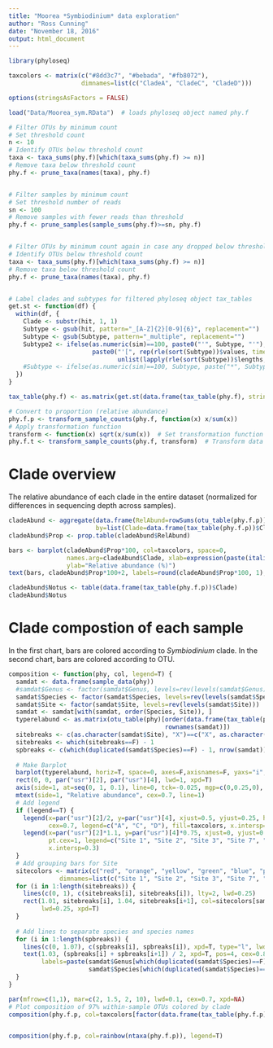 ```yaml
---
title: "Moorea *Symbiodinium* data exploration"
author: "Ross Cunning"
date: "November 18, 2016"
output: html_document
---
```


```r
library(phyloseq)

taxcolors <- matrix(c("#8dd3c7", "#bebada", "#fb8072"), 
                    dimnames=list(c("CladeA", "CladeC", "CladeD")))

options(stringsAsFactors = FALSE)

load("Data/Moorea_sym.RData")  # loads phyloseq object named phy.f

# Filter OTUs by minimum count
# Set threshold count
n <- 10
# Identify OTUs below threshold count
taxa <- taxa_sums(phy.f)[which(taxa_sums(phy.f) >= n)]
# Remove taxa below threshold count
phy.f <- prune_taxa(names(taxa), phy.f)


# Filter samples by minimum count
# Set threshold number of reads
sn <- 100
# Remove samples with fewer reads than threshold
phy.f <- prune_samples(sample_sums(phy.f)>=sn, phy.f)


# Filter OTUs by minimum count again in case any dropped below threshold after filtering samples
# Identify OTUs below threshold count
taxa <- taxa_sums(phy.f)[which(taxa_sums(phy.f) >= n)]
# Remove taxa below threshold count
phy.f <- prune_taxa(names(taxa), phy.f)


# Label clades and subtypes for filtered phyloseq object tax_tables
get.st <- function(df) {
  within(df, {
    Clade <- substr(hit, 1, 1)
    Subtype <- gsub(hit, pattern="_[A-Z]{2}[0-9]{6}", replacement="")
    Subtype <- gsub(Subtype, pattern="_multiple", replacement="")
    Subtype2 <- ifelse(as.numeric(sim)==100, paste0("'", Subtype, "'"),
                       paste0("'[", rep(rle(sort(Subtype))$values, times=rle(sort(Subtype))$lengths), "]'^", 
                              unlist(lapply(rle(sort(Subtype))$lengths, seq_len)))[order(order(Subtype))])
    #Subtype <- ifelse(as.numeric(sim)==100, Subtype, paste("*", Subtype, sep=""))
  })
}

tax_table(phy.f) <- as.matrix(get.st(data.frame(tax_table(phy.f), stringsAsFactors=FALSE)))

# Convert to proportion (relative abundance)
phy.f.p <- transform_sample_counts(phy.f, function(x) x/sum(x))
# Apply transformation function
transform <- function(x) sqrt(x/sum(x))  # Set transformation function
phy.f.t <- transform_sample_counts(phy.f, transform)  # Transform data
```


# Clade overview
The relative abundance of each clade in the entire dataset (normalized for differences in sequencing depth across samples).
```r
cladeAbund <- aggregate(data.frame(RelAbund=rowSums(otu_table(phy.f.p))),
                        by=list(Clade=data.frame(tax_table(phy.f.p))$Clade), FUN=sum)
cladeAbund$Prop <- prop.table(cladeAbund$RelAbund)

bars <- barplot(cladeAbund$Prop*100, col=taxcolors, space=0,
                names.arg=cladeAbund$Clade, xlab=expression(paste(italic('Symbiodinium'), " Clade")),
                ylab="Relative abundance (%)")
text(bars, cladeAbund$Prop*100+2, labels=round(cladeAbund$Prop*100, 1), xpd=T)

cladeAbund$Notus <- table(data.frame(tax_table(phy.f.p))$Clade)
cladeAbund$Notus
```


# Clade compostion of each sample
In the first chart, bars are colored according to *Symbiodinium* clade. In the second chart, bars are colored according to OTU.
```r
composition <- function(phy, col, legend=T) {
  samdat <- data.frame(sample_data(phy))
  #samdat$Genus <- factor(samdat$Genus, levels=rev(levels(samdat$Genus)))
  samdat$Species <- factor(samdat$Species, levels=rev(levels(samdat$Species)))
  samdat$Site <- factor(samdat$Site, levels=rev(levels(samdat$Site)))
  samdat <- samdat[with(samdat, order(Species, Site)), ]
  typerelabund <- as.matrix(otu_table(phy)[order(data.frame(tax_table(phy))$hit), 
                                           rownames(samdat)])
  sitebreaks <- c(as.character(samdat$Site), "X")==c("X", as.character(samdat$Site))
  sitebreaks <- which(sitebreaks==F) - 1
  spbreaks <- c(which(duplicated(samdat$Species)==F) - 1, nrow(samdat))
  
  # Make Barplot
  barplot(typerelabund, horiz=T, space=0, axes=F,axisnames=F, yaxs="i", col=col)
  rect(0, 0, par("usr")[2], par("usr")[4], lwd=1, xpd=T)
  axis(side=1, at=seq(0, 1, 0.1), line=0, tck=-0.025, mgp=c(0,0.25,0), cex.axis=0.7)
  mtext(side=1, "Relative abundance", cex=0.7, line=1)
  # Add legend
  if (legend==T) {
    legend(x=par("usr")[2]/2, y=par("usr")[4], xjust=0.5, yjust=0.25, horiz=T, bty="n", xpd=T, 
           cex=0.7, legend=c("A", "C", "D"), fill=taxcolors, x.intersp=0.5)
    legend(x=par("usr")[2]*1.1, y=par("usr")[4]*0.75, xjust=0, yjust=0.1, bty="n", xpd=T, cex=1, 
           pt.cex=1, legend=c("Site 1", "Site 2", "Site 3", "Site 7", "Site 8", "Site 9"), fill=c("red", "orange", "yellow", "green", "blue", "purple"), y.intersp=0.7, 
           x.intersp=0.3)
  }
  # Add grouping bars for Site
  sitecolors <- matrix(c("red", "orange", "yellow", "green", "blue", "purple"), 
              dimnames=list(c("Site 1", "Site 2", "Site 3", "Site 7", "Site 8", "Site 9"))) 
  for (i in 1:length(sitebreaks)) {
    lines(c(0, 1), c(sitebreaks[i], sitebreaks[i]), lty=2, lwd=0.25)
    rect(1.01, sitebreaks[i], 1.04, sitebreaks[i+1], col=sitecolors[samdat$Site[sitebreaks[i]+1],], 
         lwd=0.25, xpd=T)
  }
  
  # Add lines to separate species and species names
  for (i in 1:length(spbreaks)) {
    lines(c(0, 1.07), c(spbreaks[i], spbreaks[i]), xpd=T, type="l", lwd=0.4)
    text(1.03, (spbreaks[i] + spbreaks[i+1]) / 2, xpd=T, pos=4, cex=0.8,
         labels=paste(samdat$Genus[which(duplicated(samdat$Species)==F)][i], "\n",
                      samdat$Species[which(duplicated(samdat$Species)==F)][i], sep=""))
  }
}

par(mfrow=c(1,1), mar=c(2, 1.5, 2, 10), lwd=0.1, cex=0.7, xpd=NA)
# Plot composition of 97% within-sample OTUs colored by clade
composition(phy.f.p, col=taxcolors[factor(data.frame(tax_table(phy.f.p))[order(data.frame(tax_table(phy.f.p))$Subtype), ]$Clade, levels=c("A","C","D"))], legend=T)


composition(phy.f.p, col=rainbow(ntaxa(phy.f.p)), legend=T)
```